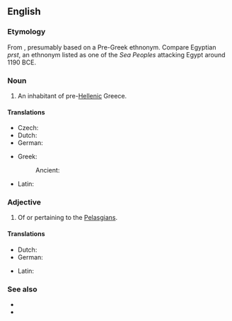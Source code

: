==English==
{{wikipedia}}

===Etymology===
From {{etyl|grc|en}} {{m|grc|Πελασγός|}} {{suffix||ian|lang=en}}, presumably based on a Pre-Greek ethnonym. Compare Egyptian ''prst'', an ethnonym listed as one of the ''Sea Peoples'' attacking Egypt around 1190 BCE.

===Noun===
{{en-noun}}

# An inhabitant of pre-[[Hellenic]] Greece.

====Translations====
{{trans-top|inhabitant of pre-Hellenic and proto-hellenic Greece}}
* Czech: {{t|cs|pelasgický}}
* Dutch: {{t|nl|Pelasgiër}}
* German: {{t|de|Pelasger}}
{{trans-mid}}
* Greek:
*: Ancient: {{t|grc|Πελασγός}}
* Latin: {{t|la|Pelasgus}}
{{trans-bottom}}

===Adjective===
{{en-adj}}

# Of or pertaining to the [[#Noun|Pelasgians]].

====Translations====
{{trans-top|pertaining to the Pelasgians}}
* Dutch: {{t|nl|Pelasgisch}}
* German: {{t|de|pelasgisch}}
{{trans-mid}}
* Latin: {{t|la|Pelasgus}}
{{trans-bottom}}

===See also===
* {{l|en|Hellene}}
* {{l|en|Hellas}}